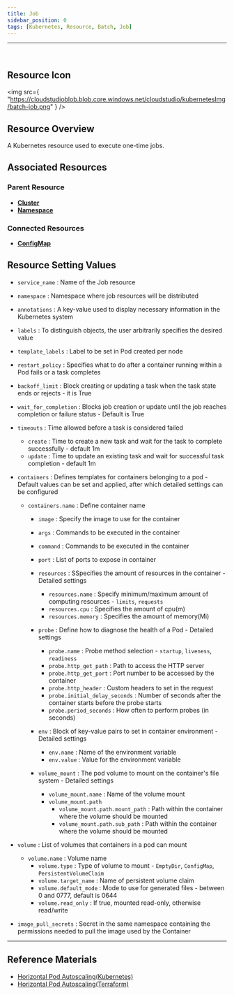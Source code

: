 ```yaml
---
title: Job
sidebar_position: 0
tags: [Kubernetes, Resource, Batch, Job]
---
```



<hr />
<br />


## Resource Icon

<img
    src={
        "https://cloudstudioblob.blob.core.windows.net/cloudstudio/kubernetesImg/batch-job.png"
    }
/>

## Resource Overview

A Kubernetes resource used to execute one-time jobs.

## Associated Resources

### Parent Resource

-   [**Cluster**](https://docs.cstudio.app/en/docs/resource/kubernetes/Base/Cluster)
-   [**Namespace**](https://docs.cstudio.app/en/docs/resource/kubernetes/Core/Namespace)

### Connected Resources

-   [**ConfigMap**](https://docs.cstudio.app/en/docs/resource/kubernetes/Core/ConfigMap)


## Resource Setting Values

-   `service_name` : Name of the Job resource
-   `namespace` : Namespace where job resources will be distributed
-   `annotations` : A key-value used to display necessary information in the Kubernetes system
-   `labels` : To distinguish objects, the user arbitrarily specifies the desired value
-   `template_labels` : Label to be set in Pod created per node
-   `restart_policy` : Specifies what to do after a container running within a Pod fails or a task completes
-   `backoff_limit` : Block creating or updating a task when the task state ends or rejects - it is True
-   `wait_for_completion` : Blocks job creation or update until the job reaches completion or failure status - Default is True

-   `timeouts` : Time allowed before a task is considered failed
    -   `create` : Time to create a new task and wait for the task to complete successfully - default 1m   
    -   `update` : Time to update an existing task and wait for successful task completion - default 1m

-   `containers` : Defines templates for containers belonging to a pod - Default values can be set and applied, after which detailed settings can be configured
    -   `containers.name` : Define container name
        -   `image` : Specify the image to use for the container
        -   `args` : Commands to be executed in the container
        -   `command` : Commands to be executed in the container
        -   `port` : List of ports to expose in container

        -   `resources` : SSpecifies the amount of resources in the container - Detailed settings
            -   `resources.name` : Specify minimum/maximum amount of computing resources - `limits`, `requests`
            -   `resources.cpu` : Specifies the amount of cpu(m)
            -   `resources.memory` : Specifies the amount of memory(Mi)

        -   `probe` : Define how to diagnose the health of a Pod - Detailed settings
            -   `probe.name` : Probe method selection - `startup`, `liveness`, `readiness`
            -   `probe.http_get_path` : Path to access the HTTP server
            -   `probe.http_get_port` : Port number to be accessed by the container
            -   `probe.http_header` : Custom headers to set in the request
            -   `probe.initial_delay_seconds` : Number of seconds after the container starts before the probe starts
            -   `probe.period_seconds` : How often to perform probes (in seconds)

        -   `env` : Block of key-value pairs to set in container environment - Detailed settings
            -   `env.name` : Name of the environment variable
            -   `env.value` : Value for the environment variable

        -   `volume_mount` : The pod volume to mount on the container's file system - Detailed settings
            -   `volume_mount.name` : Name of the volume mount
            -   `volume_mount.path`
                -   `volume_mount.path.mount_path` : Path within the container where the volume should be mounted
                -   `volume_mount.path.sub_path` : Path within the container where the volume should be mounted

-   `volume` : List of volumes that containers in a pod can mount
    -   `volume.name` : Volume name
        -   `volume.type` : Type of volume to mount - `EmptyDir`, `ConfigMap`, `PersistentVolumeClaim`
        -   `volume.target_name` : Name of persistent volume claim
        -   `volume.default_mode` : Mode to use for generated files - between 0 and 0777, default is 0644
        -   `volume.read_only` : If true, mounted read-only, otherwise read/write

-   `image_pull_secrets` : Secret in the same namespace containing the permissions needed to pull the image used by the Container

---

## Reference Materials

-   [Horizontal Pod Autoscaling(Kubernetes)](https://learn.microsoft.com/ko-kr/azure/app-service/overview)
-   [Horizontal Pod Autoscaling(Terraform)](https://registry.terraform.io/providers/hashicorp/azurerm/latest/en/docs/resources/app_service)
